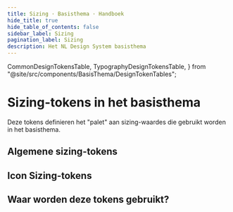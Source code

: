 ```yaml
---
title: Sizing · Basisthema · Handboek
hide_title: true
hide_table_of_contents: false
sidebar_label: Sizing
pagination_label: Sizing
description: Het NL Design System basisthema
---
```


  CommonDesignTokensTable,
  TypographyDesignTokensTable,
} from "@site/src/components/BasisThema/DesignTokenTables";

# Sizing-tokens in het basisthema

<Paragraph lead>Deze tokens definieren het "palet" aan sizing-waardes die gebruikt worden in het basisthema.</Paragraph>

## Algemene sizing-tokens

<CommonDesignTokensTable type="size" maxPathLength={3} />

## Icon Sizing-tokens

<CommonDesignTokensTable type="icon" subitem="size" />

## Waar worden deze tokens gebruikt?

<TokenUses tokenType="size" />
